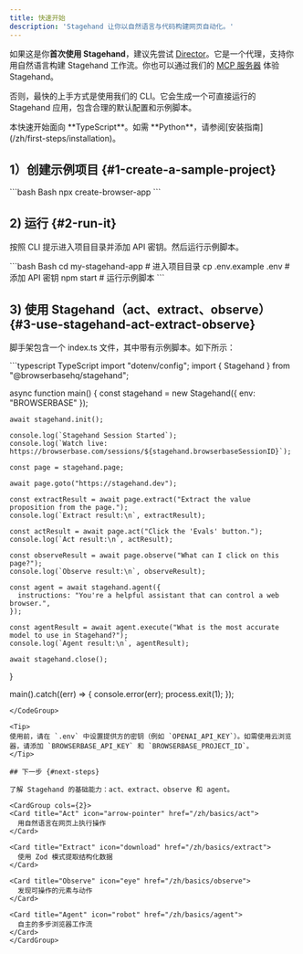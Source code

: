 ```yaml
---
title: 快速开始
description: 'Stagehand 让你以自然语言与代码构建网页自动化。'
---
```


如果这是你**首次使用 Stagehand**，建议先尝试 [Director](https://director.ai)。它是一个代理，支持你用自然语言构建 Stagehand 工作流。你也可以通过我们的 [MCP 服务器](/zh/integrations/mcp/introduction) 体验 Stagehand。

否则，最快的上手方式是使用我们的 CLI。它会生成一个可直接运行的 Stagehand 应用，包含合理的默认配置和示例脚本。

<Note>
  本快速开始面向 **TypeScript**。如需 **Python**，请参阅[安装指南](/zh/first-steps/installation)。
</Note>

## 1）创建示例项目 {#1-create-a-sample-project}

<CodeGroup>
  ```bash Bash
  npx create-browser-app
  ```
</CodeGroup>

## 2) 运行 {#2-run-it}

按照 CLI 提示进入项目目录并添加 API 密钥。然后运行示例脚本。

<CodeGroup>
  ```bash Bash
  cd my-stagehand-app # 进入项目目录
  cp .env.example .env  # 添加 API 密钥
  npm start # 运行示例脚本
  ```
</CodeGroup>

## 3) 使用 Stagehand（act、extract、observe） {#3-use-stagehand-act-extract-observe}

脚手架包含一个 index.ts 文件，其中带有示例脚本。如下所示：

<CodeGroup>
  ```typescript TypeScript
  import "dotenv/config";
  import { Stagehand } from "@browserbasehq/stagehand";

  async function main() {
    const stagehand = new Stagehand({
      env: "BROWSERBASE"
    });

    await stagehand.init();

    console.log(`Stagehand Session Started`);
    console.log(`Watch live: https://browserbase.com/sessions/${stagehand.browserbaseSessionID}`);

    const page = stagehand.page;

    await page.goto("https://stagehand.dev");

    const extractResult = await page.extract("Extract the value proposition from the page.");
    console.log(`Extract result:\n`, extractResult);

    const actResult = await page.act("Click the 'Evals' button.");
    console.log(`Act result:\n`, actResult);

    const observeResult = await page.observe("What can I click on this page?");
    console.log(`Observe result:\n`, observeResult);

    const agent = await stagehand.agent({
      instructions: "You're a helpful assistant that can control a web browser.",
    });

    const agentResult = await agent.execute("What is the most accurate model to use in Stagehand?");
    console.log(`Agent result:\n`, agentResult);

    await stagehand.close();
  }

  main().catch((err) => {
    console.error(err);
    process.exit(1);
  });

  ```
</CodeGroup>

<Tip>
  使用前，请在 `.env` 中设置提供方的密钥（例如 `OPENAI_API_KEY`）。如需使用云浏览器，请添加 `BROWSERBASE_API_KEY` 和 `BROWSERBASE_PROJECT_ID`。
</Tip>

## 下一步 {#next-steps}

了解 Stagehand 的基础能力：act、extract、observe 和 agent。

<CardGroup cols={2}>
  <Card title="Act" icon="arrow-pointer" href="/zh/basics/act">
    用自然语言在网页上执行操作
  </Card>

  <Card title="Extract" icon="download" href="/zh/basics/extract">
    使用 Zod 模式提取结构化数据
  </Card>

  <Card title="Observe" icon="eye" href="/zh/basics/observe">
    发现可操作的元素与动作
  </Card>

  <Card title="Agent" icon="robot" href="/zh/basics/agent">
    自主的多步浏览器工作流
  </Card>
</CardGroup>
